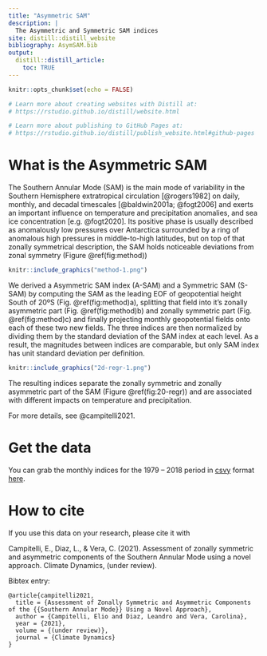 ```yaml
---
title: "Asymmetric SAM"
description: |
  The Asymmetric and Symmetric SAM indices
site: distill::distill_website
bibliography: AsymSAM.bib
output: 
  distill::distill_article:
    toc: TRUE
---
```


```r
knitr::opts_chunk$set(echo = FALSE)

# Learn more about creating websites with Distill at:
# https://rstudio.github.io/distill/website.html

# Learn more about publishing to GitHub Pages at:
# https://rstudio.github.io/distill/publish_website.html#github-pages

```

# What is the Asymmetric SAM

The Southern Annular Mode (SAM) is the main mode of variability in the Southern Hemisphere extratropical circulation [@rogers1982] on daily, monthly, and decadal timescales [@baldwin2001a; @fogt2006] and exerts an important influence on temperature and precipitation anomalies, and sea ice concentration [e.g. @fogt2020].
Its positive phase is usually described as anomalously low pressures over Antarctica surrounded by a ring of anomalous high pressures in middle-to-high latitudes, but on top of that zonally symmetrical description, the SAM holds noticeable deviations from zonal symmetry (Figure \@ref(fig:method))

```r
knitr::include_graphics("method-1.png")
```


We derived a Asymmetric SAM index (A\nobreakdash-SAM) and a Symmetric SAM (S\nobreakdash-SAM) by computing the SAM as the leading EOF of geopotential height South of 20ºS (Fig. \@ref(fig:method)a), splitting that field into it's zonally asymmetric part (Fig. \@ref(fig:method)b) and zonally symmetric part (Fig. \@ref(fig:method)c) and finally projecting monthly geopotential fields onto each of these two new fields. 
The three indices are then normalized by dividing them by the standard deviation of the SAM index at each level.
As a result, the magnitudes between indices are comparable, but only SAM index has unit standard deviation per definition.



```r
knitr::include_graphics("2d-regr-1.png")
```

The resulting indices separate the zonally symmetric and zonally asymmetric part of the SAM (Figure \@ref(fig:20-regr)) and are associated with different impacts on temperature and precipitation. 

For more details, see @campitelli2021. 


# Get the data

You can grab the monthly indices for the 1979 -- 2018 period in [csvy](https://csvy.org/) format [here](indices.csv). 


# How to cite

If you use this data on your research, please cite it with

Campitelli, E., Diaz, L., & Vera, C. (2021). Assessment of zonally symmetric and asymmetric components of the Southern Annular Mode using a novel approach. Climate Dynamics, (under review).

Bibtex entry:


```
@article{campitelli2021,
  title = {Assessment of Zonally Symmetric and Asymmetric Components of the {{Southern Annular Mode}} Using a Novel Approach},
  author = {Campitelli, Elio and Diaz, Leandro and Vera, Carolina},
  year = {2021},
  volume = {(under review)},
  journal = {Climate Dynamics}
}
```
